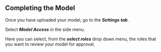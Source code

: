 
## **Completing the Model**

Once you have uploaded your model, go to the **_*Settings tab*_**.

Select **_*Model Access*_** in the side menu.

Here you can select, from the **_*select roles*_** drop down menu, the roles that you want to review your model for
approval.

<MigrationImageBehaviour src={bailoModelAccess} />

